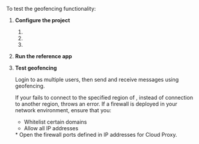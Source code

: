 
To test the geofencing functionality:

1. **Configure the project**

    1. <OpenConfig/>
    1. <SetAppId/>
    1. <SetAuthenticationMethod/>

1. **Run the reference app**

    <RunApp/>

4. **Test geofencing**

    Login to <Vg k="MESS" /> as multiple users, then send and receive messages using geofencing.

    If your <Vpl k="CLIENT" /> fails to connect to the specified region of <Vg k="AGORA_BACKEND" />, instead of connection to another <Vg k="AGORA_BACKEND" /> region, <Vpd k="SDK" /> throws an error. If a firewall is deployed in your network environment, ensure that you:

    * Whitelist certain domains
    * Allow all IP addresses
    <PlatformWrapper platform = 'web'>
    * Open the firewall ports defined in <Link to="../reference/cloud-proxy-allowed-ips">IP addresses for Cloud Proxy</Link>.
    </PlatformWrapper>